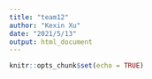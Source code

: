 ```yaml
---
title: "team12"
author: "Kexin Xu"
date: "2021/5/13"
output: html_document
---
```


```r
knitr::opts_chunk$set(echo = TRUE)
```


